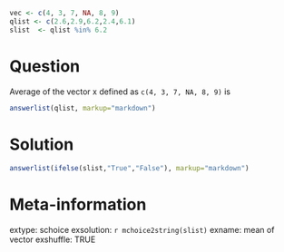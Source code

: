 ```r
vec <- c(4, 3, 7, NA, 8, 9)
qlist <- c(2.6,2.9,6.2,2.4,6.1)
slist  <- qlist %in% 6.2
```

Question
========

Average of the vector x defined as `c(4, 3, 7, NA, 8, 9)` is

```r
answerlist(qlist, markup="markdown")
```

Solution
========

```r
answerlist(ifelse(slist,"True","False"), markup="markdown")

```

Meta-information
================

extype: schoice
exsolution: `r mchoice2string(slist)`
exname: mean of vector
exshuffle: TRUE
